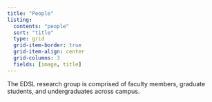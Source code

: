 ```yaml
---
title: "People"
listing:
  contents: "people"
  sort: "title"
  type: grid
  grid-item-border: true
  grid-item-align: center
  grid-columns: 3
  fields: [image, title]
---
```


The EDSL research group is comprised of faculty members, graduate students, and undergraduates across campus.

<!-- Headshots are getting chopped. Why? -->